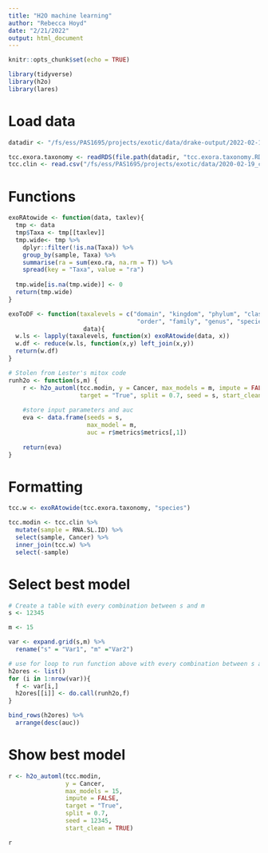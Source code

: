 ```yaml
---
title: "H2O machine learning"
author: "Rebecca Hoyd"
date: "2/21/2022"
output: html_document
---
```


```r
knitr::opts_chunk$set(echo = TRUE)

library(tidyverse)
library(h2o)
library(lares)
```

# Load data

```r
datadir <- "/fs/ess/PAS1695/projects/exotic/data/drake-output/2022-02-16"

tcc.exora.taxonomy <- readRDS(file.path(datadir, "tcc.exora.taxonomy.RDS"))
tcc.clin <- read.csv("/fs/ess/PAS1695/projects/exotic/data/2020-02-19_clinical_aggregated.csv")
```

# Functions

```r
exoRAtowide <- function(data, taxlev){
  tmp <- data
  tmp$Taxa <- tmp[[taxlev]]
  tmp.wide<- tmp %>%
    dplyr::filter(!is.na(Taxa)) %>%
    group_by(sample, Taxa) %>%
    summarise(ra = sum(exo.ra, na.rm = T)) %>%
    spread(key = "Taxa", value = "ra")
  
  tmp.wide[is.na(tmp.wide)] <- 0
  return(tmp.wide)
}

exoToDF <- function(taxalevels = c("domain", "kingdom", "phylum", "class", 
                                    "order", "family", "genus", "species"), 
                     data){
  w.ls <- lapply(taxalevels, function(x) exoRAtowide(data, x))
  w.df <- reduce(w.ls, function(x,y) left_join(x,y)) 
  return(w.df)
}
```

```r
# Stolen from Lester's mitox code
runh2o <- function(s,m) {
    r <- h2o_automl(tcc.modin, y = Cancer, max_models = m, impute = FALSE, 
                    target = "True", split = 0.7, seed = s, start_clean = TRUE)
    
    #store input parameters and auc
    eva <- data.frame(seeds = s,
                      max_model = m,
                      auc = r$metrics$metrics[,1])
    
    return(eva)
}
```

# Formatting

```r
tcc.w <- exoRAtowide(tcc.exora.taxonomy, "species")

tcc.modin <- tcc.clin %>%
  mutate(sample = RNA.SL.ID) %>%
  select(sample, Cancer) %>%
  inner_join(tcc.w) %>%
  select(-sample)
```

# Select best model

```r
# Create a table with every combination between s and m
s <- 12345

m <- 15

var <- expand.grid(s,m) %>%
  rename("s" = "Var1", "m" ="Var2")

# use for loop to run function above with every combination between s and m 
h2ores <- list()
for (i in 1:nrow(var)){
  f <- var[i,]
  h2ores[[i]] <- do.call(runh2o,f)
}

bind_rows(h2ores) %>%
  arrange(desc(auc))
```

# Show best model

```r
r <- h2o_automl(tcc.modin, 
                y = Cancer, 
                max_models = 15, 
                impute = FALSE, 
                target = "True",
                split = 0.7, 
                seed = 12345, 
                start_clean = TRUE)

r

```